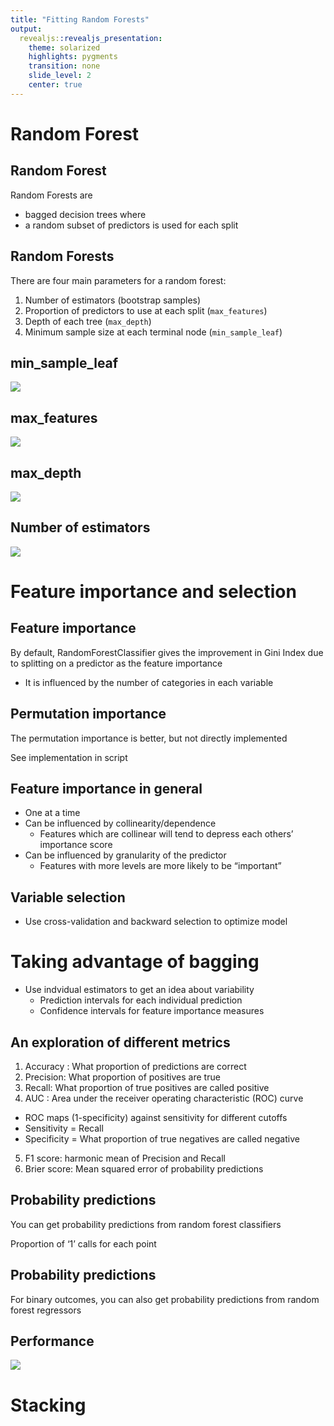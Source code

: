 ```yaml
---
title: "Fitting Random Forests"
output: 
  revealjs::revealjs_presentation:
    theme: solarized
    highlights: pygments
    transition: none
    slide_level: 2
    center: true
---
```


# Random Forest

## Random Forest

Random Forests are 

+ bagged decision trees where
+ a random subset of predictors is used for each split

## Random Forests

There are four main parameters for a random forest:

1. Number of estimators (bootstrap samples)
2. Proportion of predictors to use at each split (`max_features`)
3. Depth of each tree (`max_depth`)
4. Minimum sample size at each terminal node (`min_sample_leaf`)

## min_sample_leaf

![](RFminsample.png)

## max_features

![](mtry.png)

## max_depth

![](depth.png)

## Number of estimators

![](no_est.png)

# Feature importance and selection

## Feature importance

By default, RandomForestClassifier gives the improvement in Gini Index due to splitting on a 
predictor as the feature importance

+ It is influenced by the number of categories in each variable

## Permutation importance

The permutation importance is better, but not directly implemented

See implementation in script

## Feature importance in general

+ One at a time
+ Can be influenced by collinearity/dependence
  + Features which are collinear will tend to depress each others' importance score
+ Can be influenced by granularity of the predictor
  + Features with more levels are more likely to be "important"
  
## Variable selection

+ Use cross-validation and backward selection to optimize model

# Taking advantage of bagging

+ Use indvidual estimators to get an idea about variability
  + Prediction intervals for each individual prediction
  + Confidence intervals for feature importance measures
  
## An exploration of different metrics

1. Accuracy : What proportion of predictions are correct
2. Precision: What proportion of positives are true
3. Recall: What proportion of true positives are called positive
4. AUC : Area under the receiver operating characteristic (ROC) curve
  + ROC maps (1-specificity) against sensitivity for different cutoffs
  + Sensitivity = Recall
  + Specificity = What proportion of true negatives are called negative
5. F1 score: harmonic mean of Precision and Recall
6. Brier score: Mean squared error of probability predictions

## Probability predictions

You can get probability predictions from random forest classifiers

Proportion of '1' calls for each point

## Probability predictions

For binary outcomes, you can also get probability predictions from random forest regressors

## Performance

![](LossFns.png)

# Stacking

